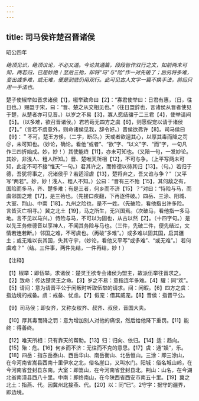 ```yaml
---
---
---
```

title: 司马侯许楚召晋诸侯
---



昭公四年

*绝顶见识，绝顶议论，不必又道。今论其通篇，段段皆作双行之文，如前两未可知，两若归，已是妙绝！至后三殆，却将“马”与“险”作一对先破了；后另将多难，变出或多难，或无难，便是到底仍用双行。此可见古人文字一篇不换手法，前后只用一手法也。*

楚子使椒举如晋求诸侯【1】，椒举致命曰【2】：“寡君使举曰：日君有惠，（日，往日也。）赐盟于宋，曰：“晋、楚之从交相见也。”（往日盟辞也，言诸侯从晋者使见于楚，从楚者亦可见晋。）以岁之不易【3】，寡人愿结骧于二三君【4】，使举请间【5】。（以多难，欲召晋诸侯。）君若苟无四方之虞【6】，则愿假宠以请于诸侯【7】。”（言若不虞意外，则命诸侯见我，辞令好。）晋侯欲弗许【8】。司马侯曰【9】：＂不可。楚王方侈，（二字，断尽。）天或者欲逞其心，以厚其毒而降之罚＠，未可知也。（妙论，确论。看他“或者”、“欲”字、“以义”字、“而”字，一句凡作三四折始成。妙，妙！）其使能终【11】，亦未可知也。（又陪一句，一发妙论。其妙，非浅人、粗人所知。）晋、楚唯天所相【12】，不可与争。（上平写两未可知，此定不可不接“惟天”一句。）君其许之，而修德以待其归【13】。（句。）若归于德，吾犹将事之，况诸侯乎？若适淫虐【13】，楚将弃之，吾又谁与争？”（又平写“两若”。妙，妙！浅人、粗人不知。）公曰：“晋有三不殆【15】，其何敌之有，国险而多马，齐、楚多难；有是三者，何乡而不济【15】？”对曰：“恃险与马，而虞邻国之难【17】，是三殆也。（先接口疾翻，下再逐件破。）四岳、三涂、阳城、大室、荆山、中南【18】。九州之险也，是不一姓。（先破险，看他指出许多险。言皆灭亡相寻。）冀之北土【19】，马之所生，无兴国焉。（次破马，看他指一多马地。言不见以马兴。）恃险与马，不可以为固也，从古以然【2】。（十四字句。）是以先王务修德音以享神人，不闻其务险与马也。（三件，先破二件，便先结过，文情若连若断。）邻国之难，不可虞也。（再破“多难”。）或多难以固其国，启其疆土；或无难以丧其国，失其守宇，（妙论，看他又平写“或多难”、“或无难”。）若何虞难？”（结。三件事，两件先结，一件再结，妙！）

【注释】

【1】椒举：即伍举。求诸侯：楚灵王欲专会诸侯为盟主，故派伍举往晋求之。【2】致命：传达楚灵王之命。【3】岁之不易：意指连年多难。【4】驩：同“欢”。【5】请间：意为请晋平公于闲畈时听取伍举的请求。间：闲暇。【6】四方之虞：指边境的戒备。虞：戒备、忧虑。【7】假宠：借其威宠。【8】晋侯：指晋平公。

【9】司马侯；即女齐，又称女权齐、叔齐、叔侯，晋国大夫。

【10】厚其毒而降之罚：意为增加别人对他的痛恨，然后给他降下重罚。【11】能终：得善终。

【12】唯天所相：只有靠天的帮助。【13】归：归向、依归。【14】适：趋向。【15】殆：危。【16】何乡而不济：无往而不克的意思。【17】虞：通“娱”，乐。【18】四岳：指东岳泰山、西岳华山、南岳衡山、北岳恒山。三涂：即三涂山，在今河南省嵩县西南十里伊水之北，俗名崖口，又叫水门。阳城：俗名城山岭，在今河南省登封县东南。大室：即嵩山，在今河南省登封县北。荆山：山名，在今湖北省南漳县西八十里。中南：即终南山，在今陕西省西安市南五十里。【19】冀之北土：指燕、代。因冀州北接燕、代。【20】以：同“巳”。2守字：据守的疆界，即边境。